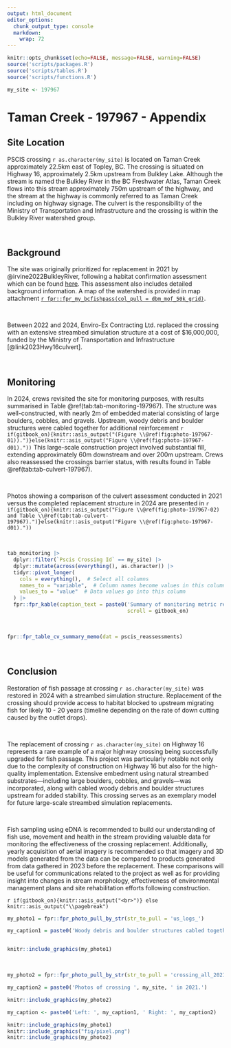 ```yaml
---
output: html_document
editor_options: 
  chunk_output_type: console
  markdown: 
    wrap: 72
---
```


```r
knitr::opts_chunk$set(echo=FALSE, message=FALSE, warning=FALSE)
source('scripts/packages.R')
source('scripts/tables.R')
source('scripts/functions.R')
```

```r
my_site <- 197967
```

# Taman Creek - 197967 - Appendix {- #taman}


## Site Location {.unnumbered}

PSCIS crossing `r as.character(my_site)` is located on Taman Creek approximately 22.5km east of Topley, BC. The crossing is situated on Highway 16, approximately 2.5km upstream from Bulkley Lake. Although the stream is named the Bulkley River in the BC Freshwater Atlas, Taman Creek flows into this stream approximately 750m upstream of the highway, and the stream at the highway is commonly referred to as Taman Creek including on highway signage. The culvert is the responsibility of the Ministry of Transportation and Infrastructure and the crossing is within the Bulkley River watershed group.

<br>

## Background {.unnumbered}

The site was originally prioritized for replacement in 2021 by @irvine2022BulkleyRiver, following a habitat confirmation assessment
which can be found [here](https://www.newgraphenvironment.com/fish_passage_skeena_2021_reporting/taman-creek---197967---appendix.html). This assessment also includes detailed background information.  A map of the watershed is provided in map attachment [`r fpr::fpr_my_bcfishpass(col_pull = dbm_mof_50k_grid)`](`r fpr::fpr_my_mapsheet(wshd = "bulk", archive_date = "2022-09-06")`).

<br>

Between 2022 and 2024, Enviro-Ex Contracting Ltd. replaced the crossing with an extensive streambed simulation structure at a cost of $16,000,000, funded by the Ministry of Transportation and Infrastructure [@link2023Hwy16culvert].

<br>

## Monitoring {.unnumbered}

In 2024, crews revisited the site for monitoring purposes, with results summarised in Table \@ref(tab:tab-monitoring-197967).  The structure was well-constructed, with nearly 2m of embedded material consisting of large boulders, cobbles, and gravels. Upstream, woody debris and boulder structures were cabled together for additional reinforcement `r if(gitbook_on){knitr::asis_output("(Figure \\@ref(fig:photo-197967-01)).")}else(knitr::asis_output("Figure \\@ref(fig:photo-197967-d01)."))` This large-scale construction project involved substantial fill, extending approximately 60m downstream and over 200m upstream. Crews also reassessed the crossings barrier status, with results found in Table \@ref(tab:tab-culvert-197967). 

<br>

Photos showing a comparison of the culvert assessment conducted in 2021 versus the completed replacement structure in 2024 are presented in `r if(gitbook_on){knitr::asis_output("Figure \\@ref(fig:photo-197967-02) and Table \\@ref(tab:tab-culvert-197967).")}else(knitr::asis_output("Figure \\@ref(fig:photo-197967-d01)."))` 

<br>

```r
tab_monitoring |> 
  dplyr::filter(`Pscis Crossing Id` == my_site) |> 
  dplyr::mutate(across(everything(), as.character)) |> 
  tidyr::pivot_longer(
    cols = everything(),  # Select all columns
    names_to = "variable",  # Column names become values in this column
    values_to = "value"  # Data values go into this column
  ) |> 
  fpr::fpr_kable(caption_text = paste0('Summary of monitoring metric results for site ', my_site, '.'),
                                       scroll = gitbook_on)
```

<br>

```r
fpr::fpr_table_cv_summary_memo(dat = pscis_reassessments)

```

<br>

## Conclusion {.unnumbered}

Restoration of fish passage at crossing `r as.character(my_site)` was restored in 2024 with a streambed simulation structure. Replacement of the crossing should provide access to habitat blocked to upstream migrating fish for likely 10 - 20
years (timeline depending on the rate of down cutting caused by the outlet drops).

<br>

The replacement of crossing `r as.character(my_site)` on Highway 16 represents a rare example of a major highway crossing being successfully upgraded for fish passage. This project was particularly notable not only due to the complexity of construction on Highway 16 but also for the high-quality implementation. Extensive embedment using natural streambed substrates—including large boulders, cobbles, and gravels—was incorporated, along with cabled woody debris and boulder structures upstream for added stability. This crossing serves as an exemplary model for future large-scale streambed simulation replacements.

<br>

Fish sampling using eDNA is recommended to build our understanding of fish use,
movement and health in the stream providing valuable data for monitoring the effectiveness of the crossing replacement. Additionally, yearly acquisition of aerial imagery is recommended so that imagery and 3D
models generated from the data can be compared to products generated from data gathered in 2023 before the replacement. These comparisons will
be useful for communications related to the project as well as for providing insight into changes in stream morphology,
effectiveness of environmental management plans and site rehabilitation efforts following construction.


`r if(gitbook_on){knitr::asis_output("<br>")} else knitr::asis_output("\\pagebreak")`

```r
my_photo1 = fpr::fpr_photo_pull_by_str(str_to_pull = 'us_logs_')

my_caption1 = paste0('Woody debris and boulder structures cabled together for additional reinforcement located upstream of ', my_site, ' in 2024.')



```

```r
knitr::include_graphics(my_photo1)
```

<br>

```r
my_photo2 = fpr::fpr_photo_pull_by_str(str_to_pull = 'crossing_all_2021')

my_caption2 = paste0('Photos of crossing ', my_site, ' in 2021.')


```

```r
knitr::include_graphics(my_photo2)
```

```r
my_caption <- paste0('Left: ', my_caption1, ' Right: ', my_caption2)

knitr::include_graphics(my_photo1)
knitr::include_graphics("fig/pixel.png")
knitr::include_graphics(my_photo2)
```
